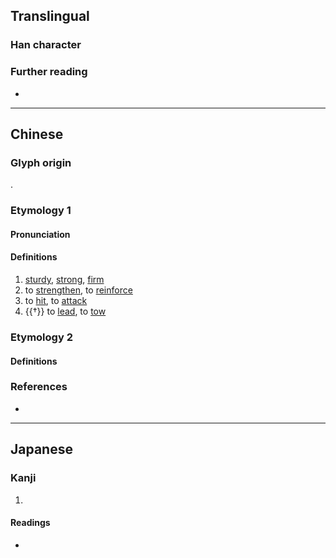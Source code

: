{{character info}}
==Translingual==

===Han character===
{{Han char|rn=64|rad=手|as=08|sn=12|four=77502|canj=SEQ|ids=⿱臤手}}

===Further reading===
* {{Han ref|kx=0437.160|dkj=12259|dj=0787.060|hdz=31889.010|uh=6394|ud=25492|bh=D952|bd=55634}}

----

==Chinese==
{{zh-forms|alt=孯-ancient}}

===Glyph origin===
{{Han etym}}
{{Han compound|臤|手|c1=p|c2=s|ls=psc}}.

===Etymology 1===

====Pronunciation====
{{zh-pron
|m=qiān
|c=haan1,hin1
|mc=y
|oc=y
|cat=a,v
}}

====Definitions====
{{head|zh|Han character}}

# [[sturdy]], [[strong]], [[firm]]
# to [[strengthen]], to [[reinforce]]
# to [[hit]], to [[attack]]
# {{†}} to [[lead]], to [[tow]]

===Etymology 2===

====Definitions====
{{zh-see|腕|a}}

===References===
* {{R:yue:Hanzi}}

----

==Japanese==

===Kanji===
{{ja-kanji|grade=|rs=手08}}

# {{rfdef|ja|sort=手08}}

====Readings====
* {{ja-readings|on=かん,けん|kun=かたい}}